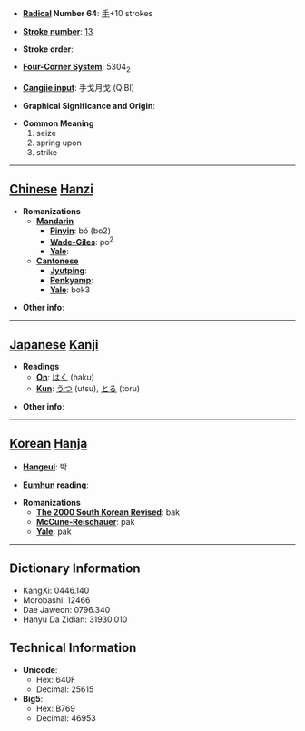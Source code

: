 * '''[[Wiktionary:Chinese radical index| Radical]] Number 64''': [[Wiktionary:Chinese radical index 手|手]]+10 strokes

* '''[[Wiktionary:Chinese total strokes index|Stroke number]]''': [[Wiktionary:Chinese total strokes index 13|13]]

* '''Stroke order''': 

* '''[[Wiktionary:Chinese four corner index|Four-Corner System]]''': 5304<sub>2</sub>

* '''[[Wiktionary:Chinese Cangjie index|Cangjie input]]''': 手戈月戈 (QIBI)

* '''Graphical Significance and Origin''': 

* '''Common Meaning'''
*#seize
*# spring upon
*# strike


----

== [[Chinese]] [[Hanzi]] ==

* '''Romanizations'''
** '''[[Mandarin]]'''
*** '''[[Pinyin]]''': bó (bo2)
*** '''[[Wade-Giles]]''': po<sup>2</sup>
*** '''[[Yale]]''': 
** '''[[Cantonese]]'''
*** '''[[Jyutping]]''':
*** '''[[Penkyamp]]''': 
*** '''[[Yale]]''': bok3

* '''Other info''': 

----

== [[Japanese]] [[Kanji]] ==

* '''Readings'''
** '''[[On]]''': [[はく]] (haku)
** '''[[Kun]]''': [[うつ]] (utsu), [[とる]] (toru)

* '''Other info''':  

----

== [[Korean]] [[Hanja]] ==

* '''[[Hangeul]]''': 박

* '''[[Eumhun]] reading''': 

* '''Romanizations'''
** '''[[The 2000 South Korean Revised Romanization|The 2000 South Korean Revised]]''': bak
** '''[[McCune-Reischauer]]''': pak
** '''[[Yale]]''': pak

----

== Dictionary Information ==

* KangXi: 0446.140
* Morobashi: 12466
* Dae Jaweon: 0796.340
* Hanyu Da Zidian: 31930.010

== Technical Information ==

* '''Unicode''':
** Hex: 640F
** Decimal: 25615
* '''Big5''':
** Hex: B769
** Decimal: 46953